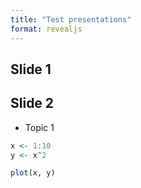 ```yaml
---
title: "Test presentations"
format: revealjs
---
```


## Slide 1

## Slide 2

-   Topic 1

```r

x <- 1:10
y <- x^2

plot(x, y)

```

